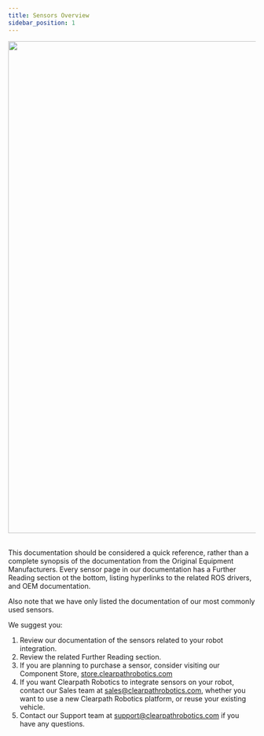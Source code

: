 ---
title: Sensors Overview
sidebar_position: 1
---

<center>
  <img
    src="/img/about_images/about_3.jpg"
    width="1000"
  />
</center>

<br />

This documentation should be considered a quick reference, rather than a complete synopsis of the documentation from the Original Equipment Manufacturers.
Every sensor page in our documentation has a Further Reading section ot the bottom, listing hyperlinks to the related ROS drivers, and OEM documentation.

Also note that we have only listed the documentation of our most commonly used sensors.

We suggest you:

1.  Review our documentation of the sensors related to your robot integration.
2.  Review the related Further Reading section.
3.  If you are planning to purchase a sensor, consider visiting our Component Store, [store.clearpathrobotics.com](https://store.clearpathrobotics.com/)
4.  If you want Clearpath Robotics to integrate sensors on your robot, contact our Sales team at <sales@clearpathrobotics.com>, whether you want to use a new Clearpath Robotics platform, or reuse your existing vehicle.
5.  Contact our Support team at <support@clearpathrobotics.com> if you have any questions.
